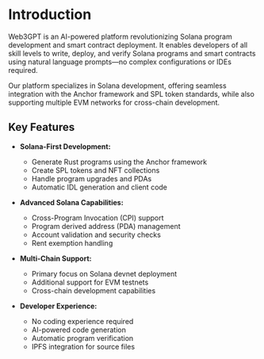 # Introduction

Web3GPT is an AI-powered platform revolutionizing Solana program development and smart contract deployment. It enables developers of all skill levels to write, deploy, and verify Solana programs and smart contracts using natural language prompts—no complex configurations or IDEs required.

Our platform specializes in Solana development, offering seamless integration with the Anchor framework and SPL token standards, while also supporting multiple EVM networks for cross-chain development.

## Key Features

- **Solana-First Development:**

  - Generate Rust programs using the Anchor framework
  - Create SPL tokens and NFT collections
  - Handle program upgrades and PDAs
  - Automatic IDL generation and client code

- **Advanced Solana Capabilities:**

  - Cross-Program Invocation (CPI) support
  - Program derived address (PDA) management
  - Account validation and security checks
  - Rent exemption handling

- **Multi-Chain Support:**

  - Primary focus on Solana devnet deployment
  - Additional support for EVM testnets
  - Cross-chain development capabilities

- **Developer Experience:**
  - No coding experience required
  - AI-powered code generation
  - Automatic program verification
  - IPFS integration for source files

